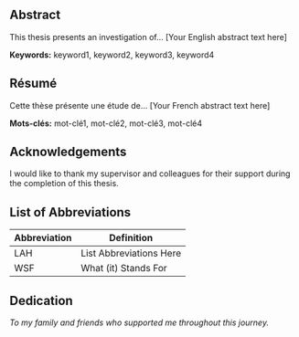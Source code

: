 ## Abstract {.unnumbered}

This thesis presents an investigation of... [Your English abstract text here]

**Keywords:** keyword1, keyword2, keyword3, keyword4

## Résumé {.unnumbered}

Cette thèse présente une étude de... [Your French abstract text here]

**Mots-clés:** mot-clé1, mot-clé2, mot-clé3, mot-clé4

## Acknowledgements {.unnumbered}

I would like to thank my supervisor and colleagues for their support during the completion of this thesis.

## List of Abbreviations {.unnumbered}

| Abbreviation | Definition               |
|--------------|--------------------------|
| LAH          | List Abbreviations Here  |
| WSF          | What (it) Stands For     |

## Dedication {.unnumbered}

*To my family and friends who supported me throughout this journey.*
